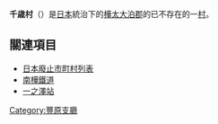 {{日本町村 (廢除)|
自治體名=千歲|
町村=村|
町村章=|
日文原名=千歳村|
平假名=ちとせむら|
羅馬字拼音=Chitose-mura|
都道府縣=樺太廳|
廢除時間=1949年6月1日| 
廢除理由=放棄領土主權| 
廢除時處置=|
現在自治體=|
支廳=豐原支廳|
郡=大泊郡|
編號=|
面積=|
邊界未定=|
人口=2,474|
統計時間=1941年12月1日 |
自治體=|
樹=|
花=|
鳥=|
其他象徵物=|
其他象徵=|
郵遞區號=|
所在地=|
電話號碼=|
外部連結=|
經度=|
緯度=|
地圖=|
註記=|
}}

'''千歳村'''（{{jpn|j=千歳村|hg=ちとせむら|rm=Chitose mura|f=y}}）是[[日本|日本]]統治下的[[樺太廳|樺太]][[大泊郡|大泊郡]]的已不存在的一[[村|村]]。

==關連項目==
*[[日本廢止市町村列表|日本廢止市町村列表]]
*[[南樺鐵道|南樺鐵道]]
*[[一之澤站|一之澤站]]

{{豐原支廳}}
[[Category:豐原支廳|Category:豐原支廳]]